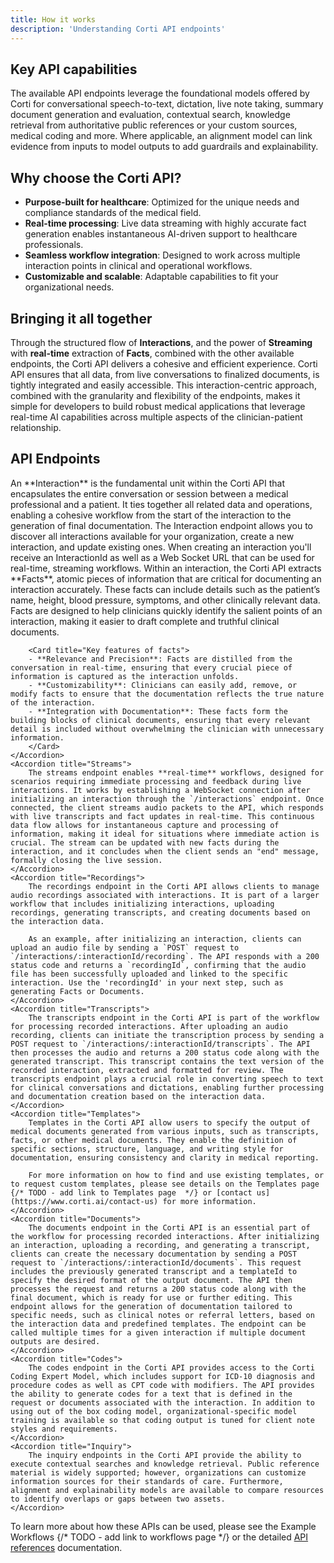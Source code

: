 ```yaml
---
title: How it works
description: 'Understanding Corti API endpoints'
---
```


## Key API capabilities 

The available API endpoints leverage the foundational models offered by Corti for conversational speech-to-text, dictation, live note taking, summary document generation and evaluation, contextual search, knowledge retrieval from authoritative public references or your custom sources, medical coding and more. Where applicable, an alignment model can link evidence from inputs to model outputs to add guardrails and explainability. 

## Why choose the Corti API?

- **Purpose-built for healthcare**: Optimized for the unique needs and compliance standards of the medical field.
- **Real-time processing**: Live data streaming with highly accurate fact generation enables instantaneous AI-driven support to healthcare professionals.
- **Seamless workflow integration**: Designed to work across multiple interaction points in clinical and operational workflows.
- **Customizable and scalable**: Adaptable capabilities to fit your organizational needs.

## Bringing it all together 

Through the structured flow of **Interactions**, and the power of **Streaming** with **real-time** extraction of **Facts**, combined with the other available endpoints, the Corti API delivers a cohesive and efficient experience. Corti API ensures that all data, from live conversations to finalized documents, is tightly integrated and easily accessible. This interaction-centric approach, combined with the granularity and flexibility of the endpoints, makes it simple for developers to build robust medical applications that leverage real-time AI capabilities across multiple aspects of the clinician-patient relationship.

## API Endpoints 
<AccordionGroup>
    <Accordion title="Interactions">
        An **Interaction** is the fundamental unit within the Corti API that encapsulates the entire conversation or session between a medical professional and a patient. It ties together all related data and operations, enabling a cohesive workflow from the start of the interaction to the generation of final documentation. The Interaction endpoint allows you to discover all interactions available for your organization, create a new interaction, and update existing ones. When creating an interaction you'll receive an InteractionId as well as a Web Socket URL that can be used for real-time, streaming workflows. 
    </Accordion> 
    <Accordion title="Facts">
        Within an interaction, the Corti API extracts **Facts**, atomic pieces of information that are critical for documenting an interaction accurately. These facts can include details such as the patient’s name, height, blood pressure, symptoms, and other clinically relevant data. Facts are designed to help clinicians quickly identify the salient points of an interaction, making it easier to draft complete and truthful clinical documents.

        <Card title="Key features of facts">
        - **Relevance and Precision**: Facts are distilled from the conversation in real-time, ensuring that every crucial piece of information is captured as the interaction unfolds.
        - **Customizability**: Clinicians can easily add, remove, or modify facts to ensure that the documentation reflects the true nature of the interaction.
        - **Integration with Documentation**: These facts form the building blocks of clinical documents, ensuring that every relevant detail is included without overwhelming the clinician with unnecessary information.
        </Card>
    </Accordion> 
    <Accordion title="Streams">
        The streams endpoint enables **real-time** workflows, designed for scenarios requiring immediate processing and feedback during live interactions. It works by establishing a WebSocket connection after initializing an interaction through the `/interactions` endpoint. Once connected, the client streams audio packets to the API, which responds with live transcripts and fact updates in real-time. This continuous data flow allows for instantaneous capture and processing of information, making it ideal for situations where immediate action is crucial. The stream can be updated with new facts during the interaction, and it concludes when the client sends an "end" message, formally closing the live session.
    </Accordion>
    <Accordion title="Recordings">
        The recordings endpoint in the Corti API allows clients to manage audio recordings associated with interactions. It is part of a larger workflow that includes initializing interactions, uploading recordings, generating transcripts, and creating documents based on the interaction data.
        
        As an example, after initializing an interaction, clients can upload an audio file by sending a `POST` request to `/interactions/:interactionId/recording`. The API responds with a 200 status code and returns a `recordingId`, confirming that the audio file has been successfully uploaded and linked to the specific interaction. Use the 'recordingId' in your next step, such as generating Facts or Documents. 
    </Accordion>
    <Accordion title="Transcripts">
        The transcripts endpoint in the Corti API is part of the workflow for processing recorded interactions. After uploading an audio recording, clients can initiate the transcription process by sending a POST request to `/interactions/:interactionId/transcripts`. The API then processes the audio and returns a 200 status code along with the generated transcript. This transcript contains the text version of the recorded interaction, extracted and formatted for review. The transcripts endpoint plays a crucial role in converting speech to text for clinical conversations and dictations, enabling further processing and documentation creation based on the interaction data.
    </Accordion>
    <Accordion title="Templates">
        Templates in the Corti API allow users to specify the output of medical documents generated from various inputs, such as transcripts, facts, or other medical documents. They enable the definition of specific sections, structure, language, and writing style for documentation, ensuring consistency and clarity in medical reporting. 
        
        For more information on how to find and use existing templates, or to request custom templates, please see details on the Templates page {/* TODO - add link to Templates page  */} or [contact us](https://www.corti.ai/contact-us) for more information. 
    </Accordion>
    <Accordion title="Documents">
        The documents endpoint in the Corti API is an essential part of the workflow for processing recorded interactions. After initializing an interaction, uploading a recording, and generating a transcript, clients can create the necessary documentation by sending a POST request to `/interactions/:interactionId/documents`. This request includes the previously generated transcript and a templateId to specify the desired format of the output document. The API then processes the request and returns a 200 status code along with the final document, which is ready for use or further editing. This endpoint allows for the generation of documentation tailored to specific needs, such as clinical notes or referral letters, based on the interaction data and predefined templates. The endpoint can be called multiple times for a given interaction if multiple document outputs are desired. 
    </Accordion>
    <Accordion title="Codes">
        The codes endpoint in the Corti API provides access to the Corti Coding Expert Model, which includes support for ICD-10 diagnosis and procedure codes as well as CPT code with modifiers. The API provides the ability to generate codes for a text that is defined in the request or documents associated with the interaction. In addition to using out of the box coding model, organizational-specific model training is available so that coding output is tuned for client note styles and requirements. 
    </Accordion>
    <Accordion title="Inquiry">
        The inquiry endpoints in the Corti API provide the ability to execute contextual searches and knowledge retrieval. Public reference material is widely supported; however, organizations can customize information sources for their standards of care. Furthermore, alignment and explainability models are available to compare resources to identify overlaps or gaps between two assets. 
    </Accordion>
</AccordionGroup> 

To learn more about how these APIs can be used, please see the Example Workflows {/* TODO - add link to workflows page  */} or the detailed [API references](https://docs.corti.ai/api-reference) documentation. 
